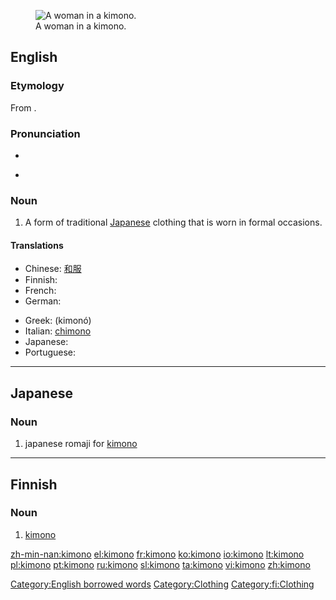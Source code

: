 [[Image:Chen Chengpo 1926.jpg|thumb|right|A woman in a kimono.]]
==English==
{{wikipedia}}

===Etymology===
From {{Ja.}} {{term|着物|sc=Jpan|tr=kimono}}.

===Pronunciation===
*{{audio|en-us-kimono.ogg|Audio (US)}}
*{{a|US}} {{IPA|/kɪˈmoʊˌnoʊ/}}

===Noun===
{{en-noun|pl=kimono|pl2=kimonos}}

# A form of traditional [[Japanese]] clothing that is worn in formal occasions.

====Translations====
{{trans-top|traditional Japanese clothing}}
* Chinese: [[和服]] {{m}}
* Finnish: {{t-|fi|kimono}}
* French: {{t+|fr|kimono|m}}
* German: {{t-|de|Kimono|m}}
{{trans-mid}}
* Greek: {{t+|el|κιμονό|n|sc=Grek}} (kimonó)
* Italian: [[chimono]] {{m}}
* Japanese: {{t+|ja|着物|tr=kimono|sc=Jpan}}
* Portuguese: {{t-|pt|quimono|m}}
{{trans-bottom}}

[[Category:English borrowed words]]
[[Category:Clothing]]

----
==Japanese==
{{wikipedia}}
===Noun===
{{ja-noun|r|hira=きもの|rom=kimono|hidx=きもの|kanji=着物}}
# japanese romaji for [[kimono]]

----

==Finnish==

===Noun===
{{fi-noun}}

# [[#English|kimono]]

[[Category:fi:Clothing]]

[[zh-min-nan:kimono]]
[[el:kimono]]
[[fr:kimono]]
[[ko:kimono]]
[[io:kimono]]
[[lt:kimono]]
[[pl:kimono]]
[[pt:kimono]]
[[ru:kimono]]
[[sl:kimono]]
[[ta:kimono]]
[[vi:kimono]]
[[zh:kimono]]